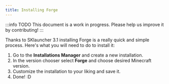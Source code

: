 ```yaml
---
title: Installing Forge
---
```


:::info TODO
This document is a work in progress. Please help us improve it by contributing!
:::

Thanks to SKlauncher 3.1 installing Forge is a really quick and simple process. Here's what you will need to do to install it:

1. Go to the **Installations Manager** and create a new installation.
2. In the version chooser select **Forge** and choose desired Minecraft version.
3. Customize the installation to your liking and save it.
4. Done! :D
